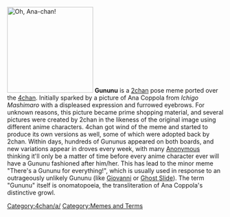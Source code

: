 [[Image:Ana_Coppola_Gununu.jpg|right|thumb|200px|Oh, Ana-chan!]]
'''Gununu''' is a [[2chan]] pose meme ported over the [[4chan]]. Initially sparked by a picture of Ana Coppola from ''Ichigo Mashimaro'' with a displeased expression and furrowed eyebrows. For unknown reasons, this picture became prime shopping material, and several pictures were created by 2chan in the likeness of the original image using different anime characters. 4chan got wind of the meme and started to produce its own versions as well, some of which were adopted back by 2chan. Within days, hundreds of Gununus appeared on both boards, and new variations appear in droves every week, with many [[Anonymous]] thinking it'll only be a matter of time before every anime character ever will have a Gununu fashioned after him/her. This has lead to the minor meme "There's a Gununu for everything!", which is usually used in response to an outrageously unlikely Gununu (like [[Giovanni]] or [[Ghost Slide]]). The term "Gununu" itself is onomatopoeia, the transliteration of Ana Coppola's distinctive growl.

[[Category:4chan/a/]][[Category:Memes and Terms]]